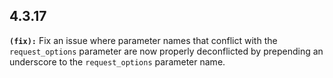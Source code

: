 ## 4.3.17
**`(fix):`** Fix an issue where parameter names that conflict with the `request_options` parameter are now properly deconflicted by 
prepending an underscore to the `request_options` parameter name.


